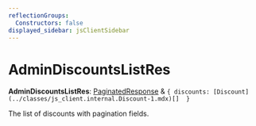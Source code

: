 ```yaml
---
reflectionGroups:
  Constructors: false
displayed_sidebar: jsClientSidebar
---
```



# AdminDiscountsListRes

 **AdminDiscountsListRes**: [PaginatedResponse](../interfaces/js_client.internal.PaginatedResponse.mdx) & ``{ discounts: [Discount](../classes/js_client.internal.Discount-1.mdx)[]  }``

The list of discounts with pagination fields.
